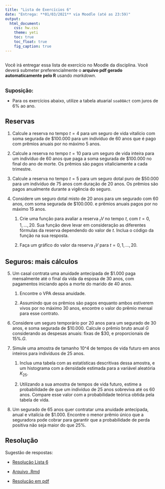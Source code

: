```yaml
---
title: "Lista de Exercícios 6"
date: "Entrega: **01/03/2021** via Moodle (até as 23:59)"
output: 
  html_document: 
    css: hw.css
    theme: yeti
    toc: true
    toc_float: true
    fig_caption: true
---
```


## 

Você irá entregar essa lista de exercício no Moodle da disciplina. Você deverá submeter preferencialmente o **arquivo pdf gerado automaticamente pelo R** usando *markdown*. 
<!-- Não serão aceitos arquivos em outro formato! -->
<br><br>

<span style="font-size:larger">**Suposição:**</span>

- Para os exercícios abaixo, utilize a tabela atuarial `soa08Act` com juros de 6\% ao ano.


## Reservas


1) Calcule a reserva no tempo $t=4$ para um seguro de vida vitalício com soma segurada de \$100.000 para um indivíduo de 60 anos que é pago com prêmios anuais por no máximo 5 anos.


2) Calcule a reserva no tempo $t=10$ para um seguro de vida inteira para um indivíduo de 60 anos que paga a soma segurada de \$100.000 no final do ano de morte. Os prêmios são pagos vitaliciamente a cada trimestre.


3) Calcule a reserva no tempo $t=5$ para um seguro dotal puro de \$50.000 para um indivíduo de 75 anos com duração de 20 anos. Os prêmios são pagos anualmente durante a vigência do seguro.


4) Considere um seguro dotal misto de 20 anos para um segurado com 60 anos, com soma segurada de \$100.000. e prêmios anuais pagos por no máximo 15 anos.

    1) Crie uma função para avaliar a reserva ${}_{t}V$ no tempo $t$, com $t=0,1,...,20$. Sua função deve levar em consideração as diferentes fórmulas da reserva dependendo do valor de $t$. Inclua o código da função na sua resposta.
  
    2) Faça um gráfico do valor da reserva ${}_{t}V$ para $t=0,1,...,20$.
  

## Seguros: mais cálculos


5) Um casal contrata uma anuidade antecipada de \$1.000 paga mensalmente até o final da vida da esposa de 30 anos, com pagamentos iniciando após a morte do marido de 40 anos.

    1) Encontre o VPA dessa anuidade.
    
    2) Assumindo que os prêmios são pagos enquanto ambos estiverem vivos por no máximo 30 anos, encontre o valor do prêmio mensal para esse contrato.


6) Considere um seguro temporário por 20 anos para um segurado de 30 anos, e soma segurada de \$10.000. Calcule o prêmio bruto anual $G$ considerando as despesas anuais: fixas de $\$30$, e proporcionais de $15\%.G$.


7) Simule uma amostra de tamanho 10^4 de tempos de vida futuro em anos inteiros para indivíduos de 25 anos.

    1) Inclua uma tabela com as estatísticas descritivas dessa amostra, e um histograma com a densidade estimada para a variável aleatória $K_{25}$.
  
    2) Utilizando a sua amostra de tempos de vida futuro, estime a probabilidade de que um indivíduo de 25 anos sobreviva até os 60 anos. Compare esse valor com a probabilidade teórica obtida pela tabela de vida.
  

8) Um segurado de 65 anos quer contratar uma anuidade antecipada, anual e vitalícia de \$1.000. Encontre o menor prêmio único que a seguradora pode cobrar para garantir que a probabilidade de perda positiva não seja maior do que 25\%.


## Resolução

Sugestão de respostas:

- [Resolução Lista 6](./resolucao/lista-06-resolucao.html)

- [Arquivo .Rmd](./resolucao/lista-06-resolucao.Rmd)

- [Resolução em pdf](./resolucao/lista-06-resolucao.pdf)

<!-- Sugestão de respostas: [Resolução Lista 6](./resolucao/lista-06-resolucao.html) -->


